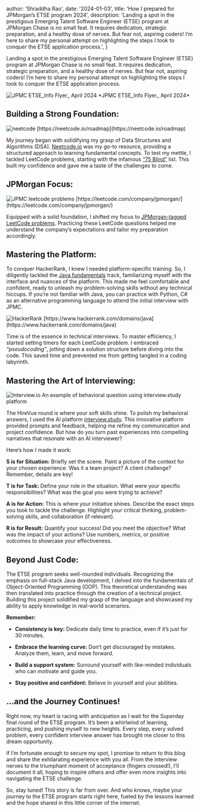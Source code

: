
  author: 'Shraddha Rao',
  date: '2024-01-03',
  title: 'How I prepared for JPMorgan’s ETSE program 2024',
  description:
    'Landing a spot in the prestigious Emerging Talent Software Engineer (ETSE) program at JPMorgan Chase is no small feat. It requires dedication, strategic preparation, and a healthy dose of nerves. But fear not, aspiring coders! I’m here to share my personal attempt on highlighting the steps I took to conquer the ETSE application process.',
}


Landing a spot in the prestigious Emerging Talent Software Engineer (ETSE) program at JPMorgan Chase is no small feat. It requires dedication, strategic preparation, and a healthy dose of nerves. But fear not, aspiring coders! I’m here to share my personal attempt on highlighting the steps I took to conquer the ETSE application process.

<Image src={flyer} alt="JPMC ETSE_Info Flyer_ April 2024" />
*JPMC ETSE_Info Flyer_ April 2024*

## Building a Strong Foundation:

<Image src={neetcode} alt="neetcode" />
[https://neetcode.io/roadmap](https://neetcode.io/roadmap)

My journey began with solidifying my grasp of Data Structures and Algorithms (DSA). [Neetcode.io](https://neetcode.io/) was my go-to resource, providing a structured approach to learning fundamental concepts. To test my mettle, I tackled LeetCode problems, starting with the infamous [“75 Blind”](https://leetcode.com/discuss/general-discussion/460599/blind-75-leetcode-questions) list. This built my confidence and gave me a taste of the challenges to come.

## JPMorgan Focus:

<Image src={leetcode} alt="JPMC leetcode problems" />
[https://leetcode.com/company/jpmorgan/](https://leetcode.com/company/jpmorgan/)

Equipped with a solid foundation, I shifted my focus to [JPMorgan-tagged LeetCode problems](https://leetcode.com/company/jpmorgan/). Practicing these LeetCode questions helped me understand the company’s expectations and tailor my preparation accordingly.

## Mastering the Platform:

To conquer HackerRank, I knew I needed platform-specific training. So, I diligently tackled the [Java fundamentals](https://www.hackerrank.com/domains/java) track, familiarizing myself with the interface and nuances of the platform. This made me feel comfortable and confident, ready to unleash my problem-solving skills without any technical hiccups. If you’re not familiar with Java, you can practice with Python, C# as an alternative programming language to attend the initial interview with JPMC.

<Image src={hackerrank} alt="HackerRank" />
[https://www.hackerrank.com/domains/java](https://www.hackerrank.com/domains/java)


Time is of the essence in technical interviews. To master efficiency, I started setting timers for each LeetCode problem. I embraced *“pseudocoding”*, jotting down a solution structure before diving into the code. This saved time and prevented me from getting tangled in a coding labyrinth.

## Mastering the Art of Interviewing:

<Image src={interviewio} alt="Interview.io" />
An example of behavioral question using interview.study platform

The HireVue round is where your soft skills shine. To polish my behavioral answers, I used the AI platform [interview.study](https://www.interview.study/). This innovative platform provided prompts and feedback, helping me refine my communication and project confidence. But how do you turn past experiences into compelling narratives that resonate with an AI interviewer?

Here’s how I made it work:

**S is for Situation:** Briefly set the scene. Paint a picture of the context for your chosen experience. Was it a team project? A client challenge? Remember, details are key!

**T is for Task:** Define your role in the situation. What were your specific responsibilities? What was the goal you were trying to achieve?

**A is for Action:** This is where your initiative shines. Describe the exact steps you took to tackle the challenge. Highlight your critical thinking, problem-solving skills, and collaboration (if relevant).

**R is for Result:** Quantify your success! Did you meet the objective? What was the impact of your actions? Use numbers, metrics, or positive outcomes to showcase your effectiveness.

## Beyond Just Code:

The ETSE program seeks well-rounded individuals. Recognizing the emphasis on full-stack Java development, I delved into the fundamentals of Object-Oriented Programming (OOP). This theoretical understanding was then translated into practice through the creation of a technical project. Building this project solidified my grasp of the language and showcased my ability to apply knowledge in real-world scenarios.

**Remember:**
* **Consistency is key:** Dedicate daily time to practice, even if it’s just for 30 minutes.

* **Embrace the learning curve:** Don’t get discouraged by mistakes. Analyze them, learn, and move forward.

* **Build a support system:** Surround yourself with like-minded individuals who can motivate and guide you.

* **Stay positive and confident:** Believe in yourself and your abilities.

## …and the Journey Continues!

Right now, my heart is racing with anticipation as I wait for the Superday final round of the ETSE program. It’s been a whirlwind of learning, practicing, and pushing myself to new heights. Every step, every solved problem, every confident interview answer has brought me closer to this dream opportunity.

If I’m fortunate enough to secure my spot, I promise to return to this blog and share the exhilarating experience with you all. From the interview nerves to the triumphant moment of acceptance (fingers crossed!), I’ll document it all, hoping to inspire others and offer even more insights into navigating the ETSE challenge.

So, stay tuned! This story is far from over. And who knows, maybe your journey to the ETSE program starts right here, fueled by the lessons learned and the hope shared in this little corner of the internet.
